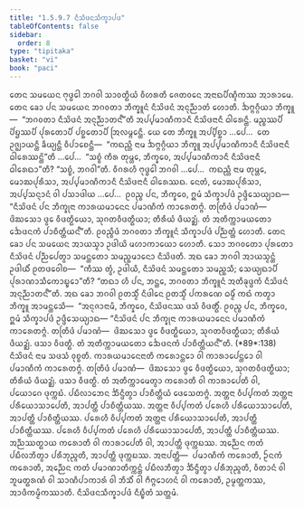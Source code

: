 ```yaml
---
title: "1.5.9.7 ᨶᩥᩈᩦᨴᨶᩈᩥᨠ᩠ᨡᩣᨸᨴ"
tableOfContents: false
sidebar:
  order: 8
type: "tipitaka"
basket: "vi"
book: "paci"
---
```



<DynamicBreadcrumb />

<Division number="531" book="paci">

<Paragraph number="1555" book="paci">
ᨲᩮᨶ ᩈᨾᨿᩮᨶ ᨻᩩᨴ᩠ᨵᩮᩤ ᨽᨣᩅᩤ ᩈᩣᩅᨲ᩠ᨳᩥᨿᩴ ᩅᩥᩉᩁᨲᩥ ᨩᩮᨲᩅᨶᩮ ᩋᨶᩣᨳᨸᩥᨱ᩠ᨯᩥᨠᩔ ᩋᩣᩁᩣᨾᩮ. ᨲᩮᨶ ᨡᩮᩣ ᨸᨶ ᩈᨾᨿᩮᨶ ᨽᨣᩅᨲᩣ ᨽᩥᨠ᩠ᨡᩪᨶᩴ ᨶᩥᩈᩦᨴᨶᩴ ᩋᨶᩩᨬ᩠ᨬᩣᨲᩴ ᩉᩮᩣᨲᩥ. ᨨᨻ᩠ᨻᨣ᩠ᨣᩥᨿᩣ ᨽᩥᨠ᩠ᨡᩪ—  “ᨽᨣᩅᨲᩣ ᨶᩥᩈᩦᨴᨶᩴ ᩋᨶᩩᨬ᩠ᨬᩣᨲᨶ᩺”ᨲᩥ ᩋᨸ᩠ᨸᨾᩣᨱᩥᨠᩣᨶᩥ ᨶᩥᩈᩦᨴᨶᩣᨶᩥ ᨵᩤᩁᩮᨶ᩠ᨲᩥ. ᨾᨬ᩠ᨧᩔᨸᩥ ᨸᩦᨮᩔᨸᩥ ᨸᩩᩁᨲᩮᩣᨸᩥ ᨸᨧ᩠ᨨᨲᩮᩣᨸᩥ ᩒᩃᨾ᩠ᨻᩮᨶ᩠ᨲᩥ.
</Paragraph>

<Paragraph number="1556" book="paci">
ᨿᩮ ᨲᩮ ᨽᩥᨠ᩠ᨡᩪ ᩋᨸ᩠ᨸᩥᨧ᩠ᨨᩣ …ᨸᩮ…  ᨲᩮ ᩏᨩ᩠ᨫᩣᨿᨶ᩠ᨲᩥ ᨡᩥᨿ᩠ᨿᨶ᩠ᨲᩥ ᩅᩥᨸᩣᨧᩮᨶ᩠ᨲᩥ—  “ᨠᨳᨬ᩠ᩉᩥ ᨶᩣᨾ ᨨᨻ᩠ᨻᨣ᩠ᨣᩥᨿᩣ ᨽᩥᨠ᩠ᨡᩪ ᩋᨸ᩠ᨸᨾᩣᨱᩥᨠᩣᨶᩥ ᨶᩥᩈᩦᨴᨶᩣᨶᩥ ᨵᩤᩁᩮᩔᨶ᩠ᨲᩦ”ᨲᩥ …ᨸᩮ…  “ᩈᨧ᩠ᨧᩴ ᨠᩥᩁ ᨲᩩᨾ᩠ᩉᩮ, ᨽᩥᨠ᩠ᨡᩅᩮ, ᩋᨸ᩠ᨸᨾᩣᨱᩥᨠᩣᨶᩥ ᨶᩥᩈᩦᨴᨶᩣᨶᩥ ᨵᩤᩁᩮᨳᩣ”ᨲᩥ? “ᩈᨧ᩠ᨧᩴ, ᨽᨣᩅᩤ”ᨲᩥ. ᩅᩥᨣᩁᩉᩥ ᨻᩩᨴ᩠ᨵᩮᩤ ᨽᨣᩅᩤ …ᨸᩮ…  ᨠᨳᨬ᩠ᩉᩥ ᨶᩣᨾ ᨲᩩᨾ᩠ᩉᩮ, ᨾᩮᩣᨥᨸᩩᩁᩥᩈᩣ, ᩋᨸ᩠ᨸᨾᩣᨱᩥᨠᩣᨶᩥ ᨶᩥᩈᩦᨴᨶᩣᨶᩥ ᨵᩤᩁᩮᩔᨳ. ᨶᩮᨲᩴ, ᨾᩮᩣᨥᨸᩩᩁᩥᩈᩣ, ᩋᨸ᩠ᨸᩈᨶ᩠ᨶᩣᨶᩴ ᩅᩤ ᨸᩈᩣᨴᩤᨿ …ᨸᩮ…  ᩑᩅᨬ᩠ᨧ ᨸᨶ, ᨽᩥᨠ᩠ᨡᩅᩮ, ᩍᨾᩴ ᩈᩥᨠ᩠ᨡᩣᨸᨴᩴ ᩏᨴ᩠ᨴᩥᩈᩮᨿ᩠ᨿᩣᨳ—
</Paragraph>

<Paragraph number="1557" book="paci">
<Emphasis>“ᨶᩥᩈᩦᨴᨶᩴ ᨸᨶ ᨽᩥᨠ᩠ᨡᩩᨶᩣ ᨠᩣᩁᨿᨾᩣᨶᩮᨶ ᨸᨾᩣᨱᩥᨠᩴ ᨠᩣᩁᩮᨲᨻ᩠ᨻᩴ. ᨲᨲᩕᩥᨴᩴ ᨸᨾᩣᨱᩴ—  ᨴᩦᨥᩈᩮᩣ ᨴ᩠ᩅᩮ ᩅᩥᨴᨲ᩠ᨳᩥᨿᩮᩣ, ᩈᩩᨣᨲᩅᩥᨴᨲ᩠ᨳᩥᨿᩣ; ᨲᩥᩁᩥᨿᩴ ᨴᩥᨿᨯ᩠ᨰᩴ. ᨲᩴ ᩋᨲᩥᨠ᩠ᨠᩣᨾᨿᨲᩮᩣ ᨨᩮᨴᨶᨠᩴ ᨸᩣᨧᩥᨲ᩠ᨲᩥᨿᨶ᩺”</Emphasis>ᨲᩥ.
</Paragraph>

<Paragraph number="1558" book="paci">
ᩑᩅᨬ᩠ᨧᩥᨴᩴ ᨽᨣᩅᨲᩣ ᨽᩥᨠ᩠ᨡᩪᨶᩴ ᩈᩥᨠ᩠ᨡᩣᨸᨴᩴ ᨸᨬ᩠ᨬᨲ᩠ᨲᩴ ᩉᩮᩣᨲᩥ.
</Paragraph>

</Division>
<Division number="532" book="paci">

<Paragraph number="1559" book="paci">
ᨲᩮᨶ ᨡᩮᩣ ᨸᨶ ᩈᨾᨿᩮᨶ ᩋᩣᨿᩈ᩠ᨾᩣ ᩏᨴᩤᨿᩦ ᨾᩉᩣᨠᩣᨿᩮᩣ ᩉᩮᩣᨲᩥ. ᩈᩮᩣ ᨽᨣᩅᨲᩮᩣ ᨸᩩᩁᨲᩮᩣ ᨶᩥᩈᩦᨴᨶᩴ ᨸᨬ᩠ᨬᨸᩮᨲ᩠ᩅᩣ ᩈᨾᨶ᩠ᨲᨲᩮᩣ ᩈᨾᨬ᩠ᨨᨾᩣᨶᩮᩣ ᨶᩥᩈᩦᨴᨲᩥ. ᩋᨳ ᨡᩮᩣ ᨽᨣᩅᩤ ᩋᩣᨿᩈ᩠ᨾᨶ᩠ᨲᩴ ᩏᨴᩤᨿᩥᩴ ᩑᨲᨴᩅᩮᩤᨧ—  “ᨠᩥᩔ ᨲ᩠ᩅᩴ, ᩏᨴᩤᨿᩥ, ᨶᩥᩈᩦᨴᨶᩴ ᩈᨾᨶ᩠ᨲᨲᩮᩣ ᩈᨾᨬ᩠ᨨᩈᩥ; ᩈᩮᨿ᩠ᨿᨳᩣᨸᩥ ᨸᩩᩁᩣᨱᩣᩈᩥᨠᩮᩣᨭ᩠ᨮᩮᩣ”ᨲᩥ? “ᨲᨳᩣ ᩉᩥ ᨸᨶ, ᨽᨶ᩠ᨲᩮ, ᨽᨣᩅᨲᩣ ᨽᩥᨠ᩠ᨡᩪᨶᩴ ᩋᨲᩥᨡᩩᨴ᩠ᨴᨠᩴ ᨶᩥᩈᩦᨴᨶᩴ ᩋᨶᩩᨬ᩠ᨬᩣᨲᨶ᩺”ᨲᩥ. ᩋᨳ ᨡᩮᩣ ᨽᨣᩅᩤ ᩑᨲᩈ᩠ᨾᩥᩴ ᨶᩥᨴᩤᨶᩮ ᩑᨲᩈ᩠ᨾᩥᩴ ᨸᨠᩁᨱᩮ ᨵᨾ᩠ᨾᩥᩴ ᨠᨳᩴ ᨠᨲ᩠ᩅᩣ ᨽᩥᨠ᩠ᨡᩪ ᩋᩣᨾᨶ᩠ᨲᩮᩈᩥ—  “ᩋᨶᩩᨩᩣᨶᩣᨾᩥ, ᨽᩥᨠ᩠ᨡᩅᩮ, ᨶᩥᩈᩦᨴᨶᩔ ᨴᩈᩴ ᩅᩥᨴᨲ᩠ᨳᩥᩴ. ᩑᩅᨬ᩠ᨧ ᨸᨶ, ᨽᩥᨠ᩠ᨡᩅᩮ, ᩍᨾᩴ ᩈᩥᨠ᩠ᨡᩣᨸᨴᩴ ᩏᨴ᩠ᨴᩥᩈᩮᨿ᩠ᨿᩣᨳ—
</Paragraph>

</Division>
<Division number="533" book="paci">

<Paragraph number="1560" book="paci">
<Emphasis>“ᨶᩥᩈᩦᨴᨶᩴ ᨸᨶ ᨽᩥᨠ᩠ᨡᩩᨶᩣ ᨠᩣᩁᨿᨾᩣᨶᩮᨶ ᨸᨾᩣᨱᩥᨠᩴ ᨠᩣᩁᩮᨲᨻ᩠ᨻᩴ. ᨲᨲᩕᩥᨴᩴ ᨸᨾᩣᨱᩴ—  ᨴᩦᨥᩈᩮᩣ ᨴ᩠ᩅᩮ ᩅᩥᨴᨲ᩠ᨳᩥᨿᩮᩣ, ᩈᩩᨣᨲᩅᩥᨴᨲ᩠ᨳᩥᨿᩣ; ᨲᩥᩁᩥᨿᩴ ᨴᩥᨿᨯ᩠ᨰᩴ. ᨴᩈᩣ ᩅᩥᨴᨲ᩠ᨳᩥ. ᨲᩴ ᩋᨲᩥᨠ᩠ᨠᩣᨾᨿᨲᩮᩣ ᨨᩮᨴᨶᨠᩴ ᨸᩣᨧᩥᨲ᩠ᨲᩥᨿᨶ᩺”</Emphasis>ᨲᩥ. (*89*:<Emphasis>138</Emphasis>)
</Paragraph>

</Division>
<Division number="534" book="paci">

<Paragraph number="1561" book="paci">
<Emphasis>ᨶᩥᩈᩦᨴᨶᩴ</Emphasis> ᨶᩣᨾ ᩈᨴᩈᩴ ᩅᩩᨧ᩠ᨧᨲᩥ.
</Paragraph>

<Paragraph number="1562" book="paci">
<Emphasis>ᨠᩣᩁᨿᨾᩣᨶᩮᨶᩣ</Emphasis>ᨲᩥ ᨠᩁᩮᩣᨶ᩠ᨲᩮᩣ ᩅᩤ ᨠᩣᩁᩣᨸᩮᨶ᩠ᨲᩮᩣ ᩅᩤ ᨸᨾᩣᨱᩥᨠᩴ ᨠᩣᩁᩮᨲᨻ᩠ᨻᩴ. ᨲᨲᩕᩥᨴᩴ ᨸᨾᩣᨱᩴ—  ᨴᩦᨥᩈᩮᩣ ᨴ᩠ᩅᩮ ᩅᩥᨴᨲ᩠ᨳᩥᨿᩮᩣ, ᩈᩩᨣᨲᩅᩥᨴᨲ᩠ᨳᩥᨿᩣ; ᨲᩥᩁᩥᨿᩴ ᨴᩥᨿᨯ᩠ᨰᩴ. ᨴᩈᩣ ᩅᩥᨴᨲ᩠ᨳᩥ. ᨲᩴ ᩋᨲᩥᨠ᩠ᨠᩣᨾᩮᨲ᩠ᩅᩣ ᨠᩁᩮᩣᨲᩥ ᩅᩤ ᨠᩣᩁᩣᨸᩮᨲᩥ ᩅᩤ, ᨸᨿᩮᩣᨣᩮ ᨴᩩᨠ᩠ᨠᨭᩴ. ᨸᨭᩥᩃᩣᨽᩮᨶ ᨨᩥᨶ᩠ᨴᩥᨲ᩠ᩅᩣ ᨸᩣᨧᩥᨲ᩠ᨲᩥᨿᩴ ᨴᩮᩈᩮᨲᨻ᩠ᨻᩴ.
</Paragraph>

</Division>
<Division number="535" book="paci">

<Paragraph number="1563" book="paci">
ᩋᨲ᩠ᨲᨶᩣ ᩅᩥᨸ᩠ᨸᨠᨲᩴ ᩋᨲ᩠ᨲᨶᩣ ᨸᩁᩥᨿᩮᩣᩈᩣᨸᩮᨲᩥ, ᩋᩣᨸᨲ᩠ᨲᩥ ᨸᩣᨧᩥᨲ᩠ᨲᩥᨿᩔ. ᩋᨲ᩠ᨲᨶᩣ ᩅᩥᨸ᩠ᨸᨠᨲᩴ ᨸᩁᩮᩉᩥ ᨸᩁᩥᨿᩮᩣᩈᩣᨸᩮᨲᩥ, ᩋᩣᨸᨲ᩠ᨲᩥ ᨸᩣᨧᩥᨲ᩠ᨲᩥᨿᩔ. ᨸᩁᩮᩉᩥ ᩅᩥᨸ᩠ᨸᨠᨲᩴ ᩋᨲ᩠ᨲᨶᩣ ᨸᩁᩥᨿᩮᩣᩈᩣᨸᩮᨲᩥ, ᩋᩣᨸᨲ᩠ᨲᩥ ᨸᩣᨧᩥᨲ᩠ᨲᩥᨿᩔ. ᨸᩁᩮᩉᩥ ᩅᩥᨸ᩠ᨸᨠᨲᩴ ᨸᩁᩮᩉᩥ ᨸᩁᩥᨿᩮᩣᩈᩣᨸᩮᨲᩥ, ᩋᩣᨸᨲ᩠ᨲᩥ ᨸᩣᨧᩥᨲ᩠ᨲᩥᨿᩔ.
</Paragraph>

<Paragraph number="1564" book="paci">
ᩋᨬ᩠ᨬᩔᨲ᩠ᨳᩣᨿ ᨠᩁᩮᩣᨲᩥ ᩅᩤ ᨠᩣᩁᩣᨸᩮᨲᩥ ᩅᩤ, ᩋᩣᨸᨲ᩠ᨲᩥ ᨴᩩᨠ᩠ᨠᨭᩔ. ᩋᨬ᩠ᨬᩮᨶ ᨠᨲᩴ ᨸᨭᩥᩃᨽᩥᨲ᩠ᩅᩣ ᨸᩁᩥᨽᩩᨬ᩠ᨩᨲᩥ, ᩋᩣᨸᨲ᩠ᨲᩥ ᨴᩩᨠ᩠ᨠᨭᩔ.
</Paragraph>

</Division>
<Division number="536" book="paci">

<Paragraph number="1565" book="paci">
ᩋᨶᩣᨸᨲ᩠ᨲᩥ—  ᨸᨾᩣᨱᩥᨠᩴ ᨠᩁᩮᩣᨲᩥ, ᩐᨶᨠᩴ ᨠᩁᩮᩣᨲᩥ, ᩋᨬ᩠ᨬᩮᨶ ᨠᨲᩴ ᨸᨾᩣᨱᩣᨲᩥᨠ᩠ᨠᨶ᩠ᨲᩴ ᨸᨭᩥᩃᨽᩥᨲ᩠ᩅᩣ ᨨᩥᨶ᩠ᨴᩥᨲ᩠ᩅᩣ ᨸᩁᩥᨽᩩᨬ᩠ᨩᨲᩥ, ᩅᩥᨲᩣᨶᩴ ᩅᩤ ᨽᩪᨾᨲ᩠ᨳᩁᨱᩴ ᩅᩤ ᩈᩣᨱᩥᨸᩣᨠᩣᩁᩴ ᩅᩤ ᨽᩥᩈᩥᩴ ᩅᩤ ᨻᩥᨻ᩠ᨻᩮᩣᩉᨶᩴ ᩅᩤ ᨠᩁᩮᩣᨲᩥ, ᩏᨾ᩠ᨾᨲ᩠ᨲᨠᩔ, ᩋᩣᨴᩥᨠᨾ᩠ᨾᩥᨠᩔᩣᨲᩥ.

</Paragraph>
</Division>

<Paragraph number="1566" type="center" book="paci">
ᨶᩥᩈᩦᨴᨶᩈᩥᨠ᩠ᨡᩣᨸᨴᩴ ᨶᩥᨭ᩠ᨮᩥᨲᩴ ᩈᨲ᩠ᨲᨾᩴ.
</Paragraph>